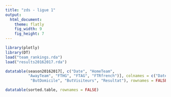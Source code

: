 ```yaml
---
title: "zds - ligue 1"
output: 
  html_document:
    theme: flatly
    fig_width: 9
    fig_height: 7
---
```


```r
library(plotly)
library(DT)
load("team_rankings.rda")
load("results20162017.rda")

datatable(season20162017[, c("Date", "HomeTeam", 
          "AwayTeam", "FTHG", "FTAG", "FTRfrench")], colnames = c("Date", "Domicile", "Visiteurs",
           "ButDomicile", "ButVisiteurs", "Resultat"), rownames = FALSE)

datatable(sorted.table, rownames = FALSE)
```